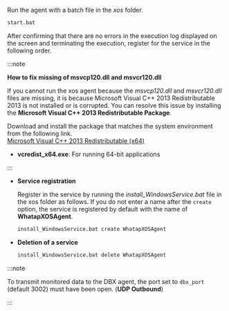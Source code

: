 Run the agent with a batch file in the *xos* folder.

```bash
start.bat
```

After confirming that there are no errors in the execution log displayed on the screen and terminating the execution, register for the service in the following order.

<InDoc product="postgresql,oracle,mysql,mssql,cubrid,altibase,db2">

:::note

**How to fix missing of msvcp120.dll and msvcr120.dll**

If you cannot run the xos agent because the *msvcp120.dll* and *msvcr120.dll* files are missing, it is because Microsoft Visual C++ 2013 Redistributable 2013 is not installed or is corrupted. You can resolve this issue by installing the **Microsoft Visual C++ 2013 Redistributable Package**.

Download and install the package that matches the system environment from the following link.\
[Microsoft Visual C++ 2013 Redistributable (x64)](https://www.microsoft.com/ko-kr/download/details.aspx?id=40784)

- **vcredist_x64.exe**: For running 64-bit applications

:::

</InDoc>

- **Service registration**

  Register in the service by running the *install_WindowsService.bat* file in the xos folder as follows. If you do not enter a name after the `create` option, the service is registered by default with the name of **WhatapXOSAgent**.

  ```bash
  install_WindowsService.bat create WhatapXOSAgent
  ```

- **Deletion of a service**

  ```bash
  install_WindowsService.bat delete WhatapXOSAgent
  ```

:::note

To transmit monitored data to the DBX agent, the port set to `dbx_port` (default 3002) must have been open. (**UDP Outbound**)

:::
